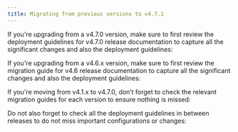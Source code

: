 ```yaml
---
title: Migrating from previous versions to v4.7.1
---
```

<Card title="Upgrading from an older version?" icon ="question">
</Card>


If you're upgrading from a v4.7.0 version, make sure to first review the deployment guidelines for v4.7.0 release documentation to capture all the significant changes and also the deployment guidelines:

<Card title ="Deployment guidelines v4.7.0" href ="../v4.7.0-february-2025/deployment-guidelines-v4.7.0" icon ="link">
</Card>

If you're upgrading from a v4.6.x version, make sure to first review the migration guide for v4.6 release documentation to capture all the significant changes and also the deployment guidelines:

<Card title ="Deployment guidelines v4.6.0" href ="../v4.6.0-january-2025/deployment-guidelines-v4.6.0" icon ="link">
</Card>

<Card title ="Deployment guidelines v4.6.1" href ="../v4.6.1-february-2025/deployment-guidelines-v4.6.1" icon ="link">
</Card>

If you're moving from v4.1.x to v4.7.0, don’t forget to check the relevant migration guides for each version to ensure nothing is missed:

<Card title="Migrating from v4.1.x to v4.6.0" href="../v4.6.0-january-2025/migrating-from-v4.1.x-to-v4.6.0/" icon="link">
</Card>

<Card title ="Migrating from v4.1 to v4.1.1" href ="../v4.1.1-june-2024/migrating-from-previous-to-v4.1.1" icon ="link">
</Card>


Do not also forget to check all the deployment guidelines in between releases to do not miss important configurations or changes:


<Card title ="Deployment guidelines v4.1.2" href ="../v4.1.2-june-2024/deployment-guidelines-v4.1.2" icon ="link">
</Card>

<Card title ="Deployment guidelines v4.1.3" href ="../v4.1.3-august-2024/deployment-guidelines-v4.1.3" icon ="link">
</Card>

<Card title ="Deployment guidelines v4.1.4" href ="../v4.1.4-september-2024/deployment-guidelines-v4.1.4" icon ="link">
</Card>

<Card title ="Deployment guidelines v4.1.5" href ="../v4.1.5-september-2024/deployment-guidelines-v4.1.5" icon ="link">
</Card>

